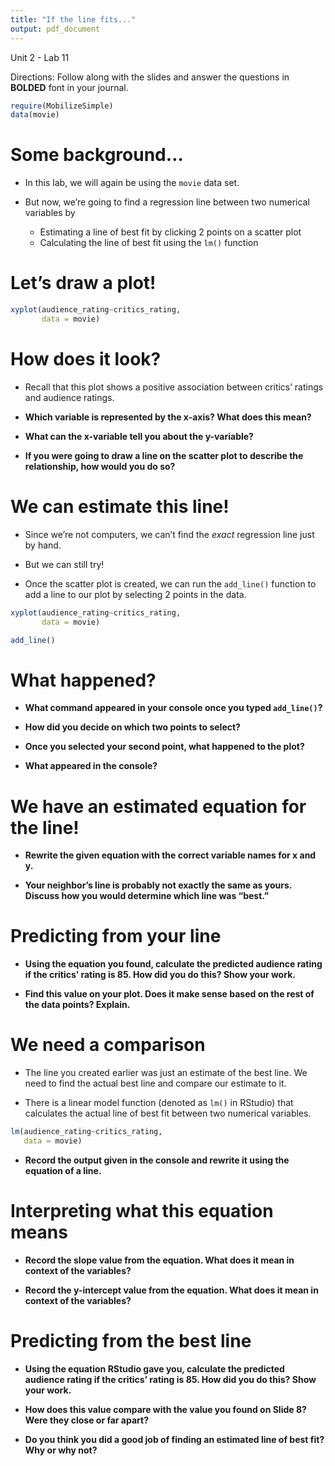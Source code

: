 ```yaml
---
title: "If the line fits..."
output: pdf_document
---
```



Unit 2 - Lab 11  

Directions: Follow along with the slides and answer the questions in **BOLDED** font in your journal.
 
```r
require(MobilizeSimple)
data(movie)
```

Some background...
==============================
- In this lab, we will again be using the `movie` data set.

- But now, we're going to find a regression line between two numerical variables by

  - Estimating a line of best fit by clicking 2 points on a scatter plot
  - Calculating the line of best fit using the `lm()` function


Let's draw a plot!
==============================
```r
xyplot(audience_rating~critics_rating,
       data = movie)
```


How does it look?
==============================
- Recall that this plot shows a positive association between critics' ratings and audience ratings.

- **Which variable is represented by the x-axis? What does this mean?**

- **What can the x-variable tell you about the y-variable?**

- **If you were going to draw a line on the scatter plot to describe the relationship, how would you do so?**


We can estimate this line!
==============================
- Since we're not computers, we can't find the _exact_ regression line just by hand.

- But we can still try!

- Once the scatter plot is created, we can run the `add_line()` function to add a line to our plot by selecting 2 points in the data.

```r
xyplot(audience_rating~critics_rating,
       data = movie)
```
```r
add_line()
```


What happened?
=============================
- **What command appeared in your console once you typed `add_line()`?**

- **How did you decide on which two points to select?**

- **Once you selected your second point, what happened to the plot?**

- **What appeared in the console?**


We have an estimated equation for the line!
==============================

- **Rewrite the given equation with the correct variable names for x and y.**

- **Your neighbor’s line is probably not exactly the same as yours. Discuss how you would determine which line was “best.”**


Predicting from your line
==============================
- **Using the equation you found, calculate the predicted audience rating if the critics' rating is 85. How did you do this? Show your work.**

- **Find this value on your plot. Does it make sense based on the rest of the data points? Explain.**


We need a comparison
==============================
- The line you created earlier was just an estimate of the best line. We need to find the actual best line and compare our estimate to it.

- There is a linear model function (denoted as `lm()` in RStudio) that calculates the actual line of best fit between two numerical variables.

```r
lm(audience_rating~critics_rating,
   data = movie)
```

- **Record the output given in the console and rewrite it using the equation of a line.**


Interpreting what this equation means
===============================
- **Record the slope value from the equation. What does it mean in context of the variables?**

- **Record the y-intercept value from the equation. What does it mean in context of the variables?**


Predicting from the best line
===============================
- **Using the equation RStudio gave you, calculate the predicted audience rating if the critics' rating is 85. How did you do this? Show your work.**

- **How does this value compare with the value you found on Slide 8? Were they close or far apart?**

- **Do you think you did a good job of finding an estimated line of best fit? Why or why not?**



